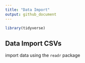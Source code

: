```yaml
---
title: "Data Import"
output: github_document
---
```


```r
library(tidyverse)
```

## Data Import CSVs

import data using the `readr` package
```r

```

